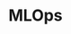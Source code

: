 
\begin{shadequote}[r]{존 체임버스(John Chambers)}
R은 통계가 전달되는 방식에 혁신적인 영향을 미쳤다.(R has had a revolutionary effect on the way statistics are communicated.)
\end{shadequote}


# MLOps





\begin{Exercise}\label{Ex01}


\end{Exercise}


